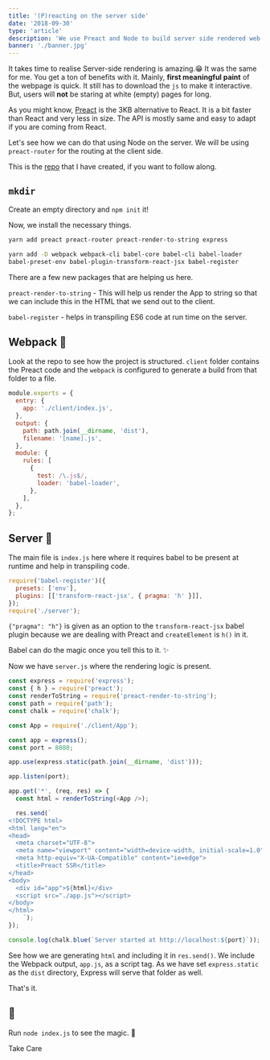 ```yaml
---
title: '(P)reacting on the server side'
date: '2018-09-30'
type: 'article'
description: 'We use Preact and Node to build server side rendered web pages. Blazing fast webpages can be built using Preact.'
banner: './banner.jpg'
---
```


It takes time to realise Server-side rendering is amazing.😁 It was the same for me. You get a ton of benefits with it. Mainly, **first meaningful paint** of the webpage is quick. It still has to download the `js` to make it interactive. But, users will **not** be staring at white (empty) pages for long.

As you might know, [Preact](https://preactjs.com/) is the 3KB alternative to React. It is a bit faster than React and very less in size. The API is mostly same and easy to adapt if you are coming from React.

Let's see how we can do that using Node on the server. We will be using `preact-router` for the routing at the client side.

This is the [repo](https://github.com/aravindballa/preact-ssr) that I have created, if you want to follow along.

## `mkdir`

Create an empty directory and `npm init` it!

Now, we install the necessary things.

```bash
yarn add preact preact-router preact-render-to-string express

yarn add -D webpack webpack-cli babel-core babel-cli babel-loader
babel-preset-env babel-plugin-transform-react-jsx babel-register
```

There are a few new packages that are helping us here.

`preact-render-to-string` - This will help us render the App to string so that we can include this in the HTML that we send out to the client.

`babel-register` - helps in transpiling ES6 code at run time on the server.

## Webpack 🔷

Look at the repo to see how the project is structured. `client` folder contains the Preact code and the `webpack` is configured to generate a build from that folder to a file.

```javascript
module.exports = {
  entry: {
    app: './client/index.js',
  },
  output: {
    path: path.join(__dirname, 'dist'),
    filename: '[name].js',
  },
  module: {
    rules: [
      {
        test: /\.js$/,
        loader: 'babel-loader',
      },
    ],
  },
};
```

## Server 🚀

The main file is `index.js` here where it requires babel to be present at runtime and help in transpiling code.

```javascript
require('babel-register')({
  presets: ['env'],
  plugins: [['transform-react-jsx', { pragma: 'h' }]],
});
require('./server');
```

`{"pragma": "h"}` is given as an option to the `transform-react-jsx` babel plugin because we are dealing with Preact and `createElement` is `h()` in it.

Babel can do the magic once you tell this to it. ✨

Now we have `server.js` where the rendering logic is present.

```javascript
const express = require('express');
const { h } = require('preact');
const renderToString = require('preact-render-to-string');
const path = require('path');
const chalk = require('chalk');

const App = require('./client/App');

const app = express();
const port = 8080;

app.use(express.static(path.join(__dirname, 'dist')));

app.listen(port);

app.get('*', (req, res) => {
  const html = renderToString(<App />);

  res.send(`
<!DOCTYPE html>
<html lang="en">
<head>
  <meta charset="UTF-8">
  <meta name="viewport" content="width=device-width, initial-scale=1.0">
  <meta http-equiv="X-UA-Compatible" content="ie=edge">
  <title>Preact SSR</title>
</head>
<body>
  <div id="app">${html}</div>
  <script src="./app.js"></script>
</body>
</html>
    `);
});

console.log(chalk.blue(`Server started at http://localhost:${port}`));
```

See how we are generating `html` and including it in `res.send()`. We include the Webpack output, `app.js`, as a script tag. As we have set `express.static` as the `dist` directory, Express will serve that folder as well.

That's it.

## 🏃

Run `node index.js` to see the magic. 🎉

Take Care
